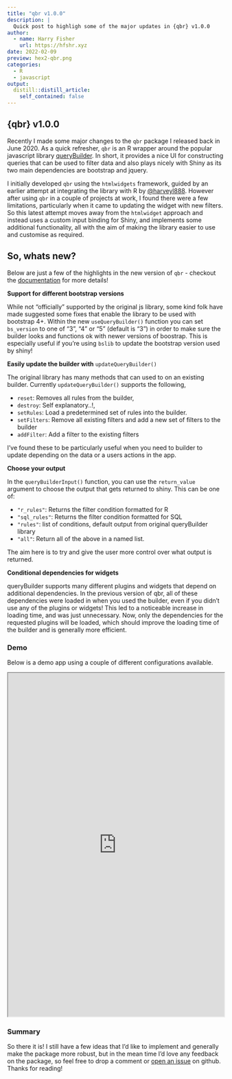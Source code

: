 ```yaml
---
title: "qbr v1.0.0"
description: |
  Quick post to highligh some of the major updates in {qbr} v1.0.0
author:
  - name: Harry Fisher
    url: https://hfshr.xyz
date: 2022-02-09
preview: hex2-qbr.png
categories:
  - R
  - javascript
output:
  distill::distill_article:
    self_contained: false
---
```


## {qbr} v1.0.0

Recently I made some major changes to the `qbr` package I released back in June 2020. As a quick refresher, `qbr` is an R wrapper around the popular javascript library [queryBuilder](https://querybuilder.js.org/). In short, it provides a nice UI for constructing queries that can be used to filter data and also plays nicely with Shiny as its two main dependencies are bootstrap and jquery. 

I initially developed `qbr` using the `htmlwidgets` framework, guided by an earlier attempt at integrating the library with R by [\@harveyl888](https://github.com/harveyl888/queryBuilder). However after using `qbr` in a couple of projects at work, I found there were a few limitations, particularly when it came to updating the widget with new filters. So this latest attempt moves away from the `htmlwidget` approach and instead uses a custom input binding for Shiny, and implements some additional functionality, all with the aim of making the library easier to use and customise as required. 

## So, whats new?

Below are just a few of the highlights in the new version of `qbr` - checkout the [documentation](https://hfshr.github.io/qbr/#/) for more details!

**Support for different bootstrap versions**

While not "officially" supported by the original js library, some kind folk have made suggested some fixes that enable the library to be used with bootstrap 4+. Within the new `useQueryBuilder()` function you can set `bs_version` to one of "3", "4" or "5" (default is "3") in order to make sure the builder looks and functions ok with newer versions of boostrap. This is especially useful if you're using `bslib` to update the bootstrap version used by shiny!

**Easily update the builder with** `updateQueryBuilder()`

The original library has many methods that can used to on an existing builder. Currently `updateQueryBuilder()` supports the following, 

- `reset`: Removes all rules from the builder, 
- `destroy`: Self explanatory..!, 
- `setRules`: Load a predetermined set of rules into the builder.
- `setFilters`: Remove all existing filters and add a new set of filters to the builder
- `addFilter`: Add a filter to the existing filters

I've found these to be particularly useful when you need to builder to update depending on the data or a users actions in the app.

**Choose your output**

In the `queryBuilderInput()` function, you can use the `return_value` argument to choose the output that gets returned to shiny. This can be one of:

- `"r_rules"`: Returns the filter condition formatted for R
- `"sql_rules"`: Returns the filter condition formatted for SQL
- `"rules"`: list of conditions, default output from original queryBuilder library
- `"all"`: Return all of the above in a named list.

The aim here is to try and give the user more control over what output is returned.

**Conditional dependencies for widgets**

queryBuilder supports many different plugins and widgets that depend on additional dependencies. In the previous version of qbr, all of these dependencies were loaded in when you used the builder, even if you didn't use any of the plugins or widgets! This led to a noticeable increase in loading time, and was just unnecessary. Now, only the dependencies for the requested plugins will be loaded, which should improve the loading time of the builder and is generally more efficient.

### Demo

Below is a demo app using a couple of different configurations available. 


<div class="l-screen-inset">
<iframe src ="https://harryfish.shinyapps.io/qbr_demo/" allowfullscreen =""
scrolling="yes" width = "100%" height = "800px" frameboarder="0"  data-external="1"></iframe>
</div>


### Summary

So there it is! I still have a few ideas that I'd like to implement and generally make the package more robust, but in the mean time I'd love any feedback on the package, so feel free to drop a comment or [open an issue](https://github.com/hfshr/qbr/issues) on github. Thanks for reading! 